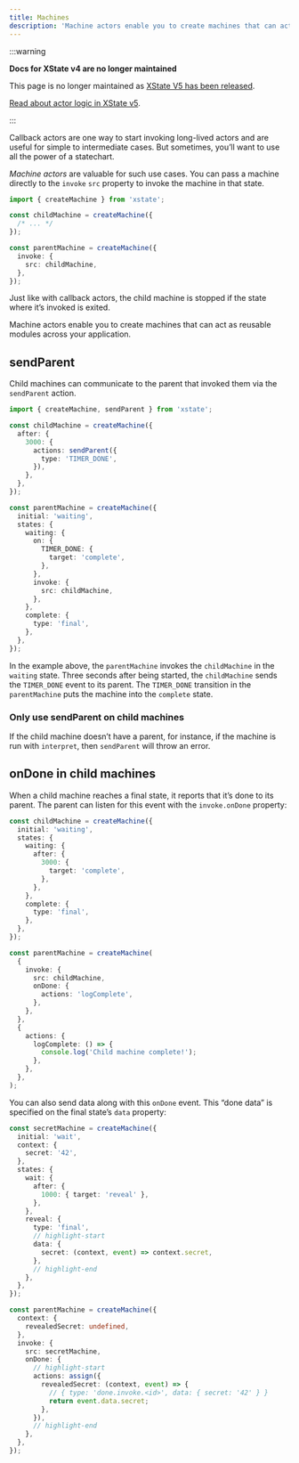 ```yaml
---
title: Machines
description: 'Machine actors enable you to create machines that can act as reusable modules across your application. You can pass a machine directly to the invoke src.'
---
```


:::warning

**Docs for XState v4 are no longer maintained** 

This page is no longer maintained as [XState V5 has been released](/blog/2023-12-01-xstate-v5).

[Read about actor logic in XState v5](/docs/actors).

:::

Callback actors are one way to start invoking long-lived actors and are useful for simple to intermediate cases. But sometimes, you’ll want to use all the power of a statechart.

_Machine actors_ are valuable for such use cases. You can pass a machine directly to the `invoke` `src` property to invoke the machine in that state.

```ts
import { createMachine } from 'xstate';

const childMachine = createMachine({
  /* ... */
});

const parentMachine = createMachine({
  invoke: {
    src: childMachine,
  },
});
```

Just like with callback actors, the child machine is stopped if the state where it’s invoked is exited.

Machine actors enable you to create machines that can act as reusable modules across your application.

## sendParent

<!-- deps: ["actions", "machine-actors"] -->

Child machines can communicate to the parent that invoked them via the `sendParent` action.

```ts
import { createMachine, sendParent } from 'xstate';

const childMachine = createMachine({
  after: {
    3000: {
      actions: sendParent({
        type: 'TIMER_DONE',
      }),
    },
  },
});

const parentMachine = createMachine({
  initial: 'waiting',
  states: {
    waiting: {
      on: {
        TIMER_DONE: {
          target: 'complete',
        },
      },
      invoke: {
        src: childMachine,
      },
    },
    complete: {
      type: 'final',
    },
  },
});
```

In the example above, the `parentMachine` invokes the `childMachine` in the `waiting` state. Three seconds after being started, the `childMachine` sends the `TIMER_DONE` event to its parent. The `TIMER_DONE` transition in the `parentMachine` puts the machine into the `complete` state.

### Only use sendParent on child machines

If the child machine doesn’t have a parent, for instance, if the machine is run with `interpret`, then `sendParent` will throw an error.

## onDone in child machines

<!-- deps: [machine-actors, final-states] -->

When a child machine reaches a final state, it reports that it’s done to its parent. The parent can listen for this event with the `invoke.onDone` property:

```ts
const childMachine = createMachine({
  initial: 'waiting',
  states: {
    waiting: {
      after: {
        3000: {
          target: 'complete',
        },
      },
    },
    complete: {
      type: 'final',
    },
  },
});

const parentMachine = createMachine(
  {
    invoke: {
      src: childMachine,
      onDone: {
        actions: 'logComplete',
      },
    },
  },
  {
    actions: {
      logComplete: () => {
        console.log('Child machine complete!');
      },
    },
  },
);
```

You can also send data along with this `onDone` event. This “done data” is specified on the final state’s `data` property:

```ts
const secretMachine = createMachine({
  initial: 'wait',
  context: {
    secret: '42',
  },
  states: {
    wait: {
      after: {
        1000: { target: 'reveal' },
      },
    },
    reveal: {
      type: 'final',
      // highlight-start
      data: {
        secret: (context, event) => context.secret,
      },
      // highlight-end
    },
  },
});

const parentMachine = createMachine({
  context: {
    revealedSecret: undefined,
  },
  invoke: {
    src: secretMachine,
    onDone: {
      // highlight-start
      actions: assign({
        revealedSecret: (context, event) => {
          // { type: 'done.invoke.<id>', data: { secret: '42' } }
          return event.data.secret;
        },
      }),
      // highlight-end
    },
  },
});
```
